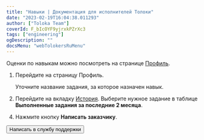 ```yaml
---
title: "Навыки | Документация для исполнителей Толоки"
date: "2023-02-19T16:04:38.011293"
author: ["Toloka Team"]
coverId: F_bIcOYF9yjrxkPZrXc3
tags: ["engineering"]
ogDescription: ""
docsMenu: "webTolokersRuMenu"
---
```



<RuSkillsContent1/>

Оценки по навыкам можно посмотреть на странице [Профиль](http://toloka.yandex.ru/profile).

<RuSkillsContent2/>

1. Перейдите на страницу Профиль.

    Уточните название задания, за которое назначен навык.

1. Перейдите на вкладку [История](https://toloka.yandex.ru/profile/history). Выберите нужное задание в таблице **Выполненные задания за последние 2 месяца**.

<RuSkillsContent3/>

4. Нажмите кнопку **Написать заказчику**.

<RuSkillsContent4/>

<Button themeColor="light" view="default" size="l" type="link" url="../troubleshooting/troubleshooting#not_working_properly">Написать в службу поддержки</Button>

